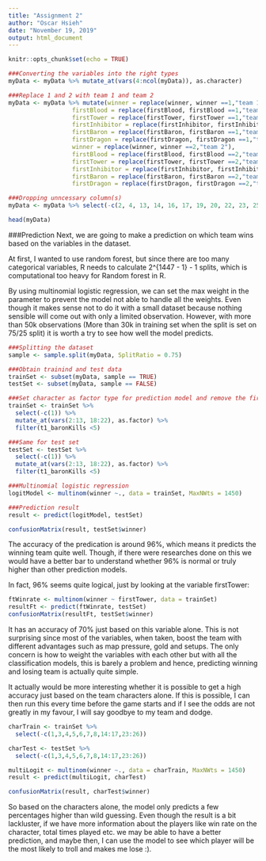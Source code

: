 ```yaml
---
title: "Assignment 2"
author: "Oscar Hsieh"
date: "November 19, 2019"
output: html_document
---
```


```r
knitr::opts_chunk$set(echo = TRUE)
```
```r
###Converting the variables into the right types
myData <- myData %>% mutate_at(vars(4:ncol(myData)), as.character)

###Replace 1 and 2 with team 1 and team 2
myData <- myData %>% mutate(winner = replace(winner, winner ==1,"team 1"),
                  firstBlood = replace(firstBlood, firstBlood ==1,"team 1"),
                  firstTower = replace(firstTower, firstTower ==1,"team 1"),
                  firstInhibitor = replace(firstInhibitor, firstInhibitor ==1,"team 1"),
                  firstBaron = replace(firstBaron, firstBaron ==1,"team 1"), 
                  firstDragon = replace(firstDragon, firstDragon ==1,"team 1"),
                  winner = replace(winner, winner ==2,"team 2"),
                  firstBlood = replace(firstBlood, firstBlood ==2,"team 2"),
                  firstTower = replace(firstTower, firstTower ==2,"team 2"),
                  firstInhibitor = replace(firstInhibitor, firstInhibitor ==2,"team 2"),
                  firstBaron = replace(firstBaron, firstBaron ==2,"team 2"), 
                  firstDragon = replace(firstDragon, firstDragon ==2,"team 2"))

###Dropping unncessary column(s)
myData <- myData %>% select(-c(2, 4, 13, 14, 16, 17, 19, 20, 22, 23, 25, 26, 31:36, 38, 39, 41, 42, 44, 45, 47, 48, 50, 51, 56:61))

head(myData)
``` 

###Prediction
Next, we are going to make a prediction on which team wins based on the variables in the dataset. 

At first, I wanted to use random forest, but since there are too many categorical variables, R needs to calculate 2^{1447 - 1} - 1 splits, which is computational too heavy for Random forest in R. 

By using multinomial logistic regression, we can set the max weight in the parameter to prevent the model not able to handle all the weights. Even though it makes sense not to do it with a small dataset because nothing sensible will come out with only a limited observation. However, with more than 50k observations (More than 30k in training set when the split is set on 75/25 split) it is worth a try to see how well the model predicts. 
```r
###Splitting the dataset
sample <- sample.split(myData, SplitRatio = 0.75)

###Obtain trainind and test data
trainSet <- subset(myData, sample == TRUE)
testSet <- subset(myData, sample == FALSE)

###Set character as factor type for prediction model and remove the first variable since that ain't necessary
trainSet <- trainSet %>% 
  select(-c(1)) %>% 
  mutate_at(vars(2:13, 18:22), as.factor) %>%
  filter(t1_baronKills <5)

###Same for test set 
testSet <- testSet %>% 
  select(-c(1)) %>% 
  mutate_at(vars(2:13, 18:22), as.factor) %>%
  filter(t1_baronKills <5)

###Multinomial logistic regression
logitModel <- multinom(winner ~., data = trainSet, MaxNWts = 1450)

###Prediction result
result <- predict(logitModel, testSet)

```

```r
confusionMatrix(result, testSet$winner)
```

The accuracy of the predication is around 96%, which means it predicts the winning team quite well. Though, if there were researches done on this we would have a better bar to understand whether 96% is normal or truly higher than other prediction models. 

In fact, 96% seems quite logical, just by looking at the variable firstTower: 
```r
ftWinrate <- multinom(winner ~ firstTower, data = trainSet)
resultFt <- predict(ftWinrate, testSet)
confusionMatrix(resultFt, testSet$winner)
```
It has an accuracy of 70% just based on this variable alone. This is not surprising since most of the variables, when taken, boost the team with different advantages such as map pressure, gold and setups. The only concern is how to weight the variables with each other but with all the classification models, this is barely a problem and hence, predicting winning and losing team is actually quite simple. 

It actually would be more interesting whether it is possible to get a high accuracy just based on the team characters alone. If this is possible, I can then run this every time before the game starts and if I see the odds are not greatly in my favour, I will say goodbye to my team and dodge. 
```r
charTrain <- trainSet %>%
  select(-c(1,3,4,5,6,7,8,14:17,23:26))

charTest <- testSet %>%
  select(-c(1,3,4,5,6,7,8,14:17,23:26))

multiLogit <- multinom(winner ~., data = charTrain, MaxNWts = 1450)
result <- predict(multiLogit, charTest)
```
```r
confusionMatrix(result, charTest$winner)
```



So based on the characters alone, the model only predicts a few percentages higher than wild guessing. Even though the result is a bit lackluster, if we have more information about the players like win rate on the character, total times played etc. we may be able to have a better prediction, and maybe then, I can use the model to see which player will be the most likely to troll and makes me lose :). 



